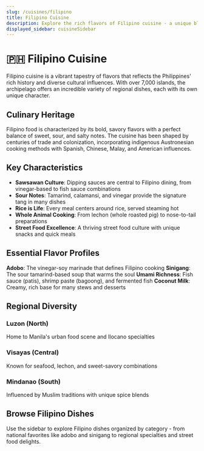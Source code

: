 ```yaml
---
slug: /cuisines/filipino
title: Filipino Cuisine
description: Explore the rich flavors of Filipino cuisine - a unique blend of indigenous, Spanish, Chinese, and American influences
displayed_sidebar: cuisineSidebar
---
```


# 🇵🇭 Filipino Cuisine

Filipino cuisine is a vibrant tapestry of flavors that reflects the Philippines' rich history and diverse cultural influences. With over 7,000 islands, the archipelago offers an incredible variety of regional dishes, each with its own unique character.

## Culinary Heritage

Filipino food is characterized by its bold, savory flavors with a perfect balance of sweet, sour, and salty notes. The cuisine has been shaped by centuries of trade and colonization, incorporating indigenous Austronesian cooking methods with Spanish, Chinese, Malay, and American influences.

## Key Characteristics

- **Sawsawan Culture**: Dipping sauces are central to Filipino dining, from vinegar-based to fish sauce combinations
- **Sour Notes**: Tamarind, calamansi, and vinegar provide the signature tang in many dishes
- **Rice is Life**: Every meal centers around rice, served steaming hot
- **Whole Animal Cooking**: From lechon (whole roasted pig) to nose-to-tail preparations
- **Street Food Excellence**: A thriving street food culture with unique snacks and quick meals

## Essential Flavor Profiles

**Adobo**: The vinegar-soy marinade that defines Filipino cooking
**Sinigang**: The sour tamarind-based soup that warms the soul
**Umami Richness**: Fish sauce (patis), shrimp paste (bagoong), and fermented fish
**Coconut Milk**: Creamy, rich base for many stews and desserts

## Regional Diversity

### Luzon (North)
Home to Manila's urban food scene and Ilocano specialties

### Visayas (Central)
Known for seafood, lechon, and sweet-savory combinations

### Mindanao (South)
Influenced by Muslim traditions with unique spice blends

## Browse Filipino Dishes

Use the sidebar to explore Filipino dishes organized by category - from national favorites like adobo and sinigang to regional specialties and street food delights.
